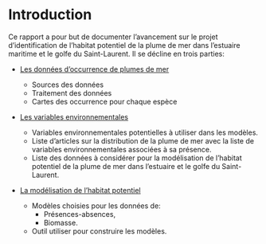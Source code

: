 # Introduction {.unnumbered}

Ce rapport a pour but de documenter l'avancement sur le projet d'identification de l'habitat potentiel de la plume de mer dans l'estuaire maritime et le golfe du Saint-Laurent.
Il se décline en trois parties:

* [Les données d'occurrence de plumes de mer](sea_pens_occurrence_data.qmd)
  
  + Sources des données
  + Traitement des données
  + Cartes des occurrence pour chaque espèce


* [Les variables environnementales](environmental_variables.qmd)

  + Variables environnementales potentielles à utiliser dans les modèles.
  + Liste d'articles sur la distribution de la plume de mer avec la liste de variables environnementales associées à sa présence.
  + Liste des données à considérer pour la modélisation de l'habitat potentiel de la plume de mer dans l'estuaire et le golfe du Saint-Laurent.


* [La modélisation de l'habitat potentiel](species_distribution_modelling.qmd)

  + Modèles choisies pour les données de:
    - Présences-absences,
    - Biomasse.
  + Outil utiliser pour construire les modèles.